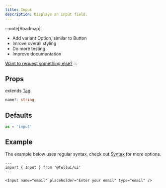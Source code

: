 ```yaml
---
title: Input
description: Displays an input field.
---
```

:::note[Roadmap]
- Add variant Option, similar to Button
- Imrove overall styling
- Do more testing
- Improve documentation


[Want to request something else?](https://github.com/fullui/ui/issues/new)
:::

## Props
extends [Tag](/utility/tag).
```ts
name?: string
```

## Defaults
```ts
as = 'input'
```

## Example
The example below uses regular syntax, check out [Syntax](/overview/syntax) for more options.

```astro live
---
import { Input } from '@fullui/ui'
---

<Input name="email" placeholder="Enter your email" type="email" />
```
